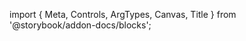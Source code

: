 ﻿import { Meta, Controls, ArgTypes, Canvas, Title } from '@storybook/addon-docs/blocks';

<Meta of={ResizeableStories}/>
<Title/>
<Canvas of={ResizeableStories.Default} layout={"centered"} withToolbar={true} sourceState={"none"}/>
<Controls/>

## Components
### Resizeable
<ArgTypes of={ResizeableStories}/>

### ResizeablePanel
<ArgTypes of={ResizeablePanelStories}/>

### ResizeableHandle
<ArgTypes of={ResizeableHandleStories}/>
